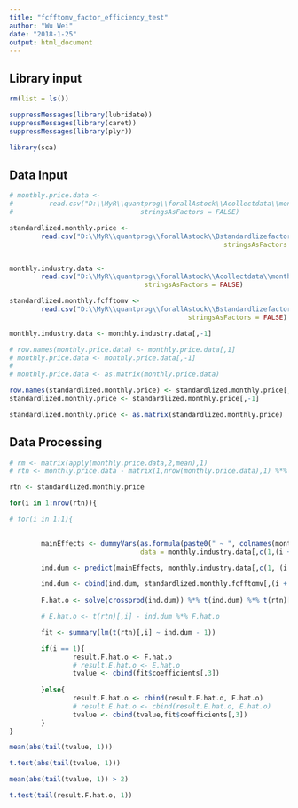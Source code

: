 ```yaml
---
title: "fcfftomv_factor_efficiency_test"
author: "Wu Wei"
date: "2018-1-25"
output: html_document
---
```




## Library input
```r
rm(list = ls())

suppressMessages(library(lubridate))
suppressMessages(library(caret))
suppressMessages(library(plyr))

library(sca)

```

## Data Input

```r

# monthly.price.data <- 
#         read.csv("D:\\MyR\\quantprog\\forallAstock\\Acollectdata\\monthly.price.data.csv", 
#                                stringsAsFactors = FALSE)

standardlized.monthly.price <- 
        read.csv("D:\\MyR\\quantprog\\forallAstock\\Bstandardlizefactor\\standardlized.monthly.price.csv", 
                                                      stringsAsFactors = FALSE)


monthly.industry.data <- 
        read.csv("D:\\MyR\\quantprog\\forallAstock\\Acollectdata\\monthly.industry.data.csv", 
                                  stringsAsFactors = FALSE)

standardlized.monthly.fcfftomv <- 
        read.csv("D:\\MyR\\quantprog\\forallAstock\\Bstandardlizefactor\\standardlized.monthly.fcfftomv.csv", 
                                             stringsAsFactors = FALSE)

monthly.industry.data <- monthly.industry.data[,-1]

# row.names(monthly.price.data) <- monthly.price.data[,1]
# monthly.price.data <- monthly.price.data[,-1]
# 
# monthly.price.data <- as.matrix(monthly.price.data)
```

```r


row.names(standardlized.monthly.price) <- standardlized.monthly.price[,1]
standardlized.monthly.price <- standardlized.monthly.price[,-1]

standardlized.monthly.price <- as.matrix(standardlized.monthly.price)
```


## Data Processing

```r
# rm <- matrix(apply(monthly.price.data,2,mean),1)
# rtn <- monthly.price.data - matrix(1,nrow(monthly.price.data),1) %*% rm

rtn <- standardlized.monthly.price
```


```r

for(i in 1:nrow(rtn)){

# for(i in 1:1){

        
        mainEffects <- dummyVars(as.formula(paste0(" ~ ", colnames(monthly.industry.data)[i + 1])),
                                 data = monthly.industry.data[,c(1,(i + 1))])

        ind.dum <- predict(mainEffects, monthly.industry.data[,c(1, (i + 1))])

        ind.dum <- cbind(ind.dum, standardlized.monthly.fcfftomv[,(i + 1)])
        
        F.hat.o <- solve(crossprod(ind.dum)) %*% t(ind.dum) %*% t(rtn)[,i]

        # E.hat.o <- t(rtn)[,i] - ind.dum %*% F.hat.o

        fit <- summary(lm(t(rtn)[,i] ~ ind.dum - 1))

        if(i == 1){
                result.F.hat.o <- F.hat.o
                # result.E.hat.o <- E.hat.o
                tvalue <- cbind(fit$coefficients[,3])
                
        }else{
                result.F.hat.o <- cbind(result.F.hat.o, F.hat.o)
                # result.E.hat.o <- cbind(result.E.hat.o, E.hat.o)
                tvalue <- cbind(tvalue,fit$coefficients[,3])
        }
}

```


```r
mean(abs(tail(tvalue, 1)))

t.test(abs(tail(tvalue, 1)))
```

```r
mean(abs(tail(tvalue, 1)) > 2)

```

```r

t.test(tail(result.F.hat.o, 1))
```

